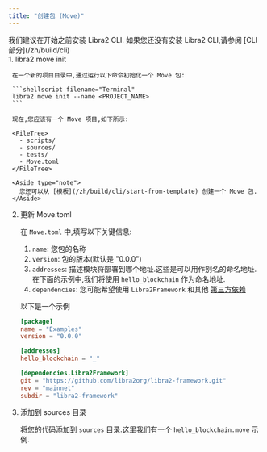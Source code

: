 ```yaml
---
title: "创建包 (Move)"
---
```




<Aside type="note">
  我们建议在开始之前安装 Libra2 CLI.
  如果您还没有安装 Libra2 CLI,请参阅 [CLI 部分](/zh/build/cli)
</Aside>

<Steps>
  1. libra2 move init

     在一个新的项目目录中,通过运行以下命令初始化一个 Move 包:

     ```shellscript filename="Terminal"
     libra2 move init --name <PROJECT_NAME>
     ```

     现在,您应该有一个 Move 项目,如下所示:

     <FileTree>
       - scripts/
       - sources/
       - tests/
       - Move.toml
     </FileTree>

     <Aside type="note">
       您还可以从 [模板](/zh/build/cli/start-from-template) 创建一个 Move 包.
     </Aside>

  2. 更新 Move.toml

     在 `Move.toml` 中,填写以下关键信息:

     1. `name`: 您包的名称
     2. `version`: 包的版本(默认是 "0.0.0")
     3. `addresses`: 描述模块将部署到哪个地址.这些是可以用作别名的命名地址.在下面的示例中,我们将使用 `hello_blockchain` 作为命名地址.
     4. `dependencies`: 您可能希望使用 `Libra2Framework` 和其他 [第三方依赖](/zh/build/smart-contracts/third-party-dependencies)

     以下是一个示例

     ```toml filename="Move.toml"
     [package]
     name = "Examples"
     version = "0.0.0"

     [addresses]
     hello_blockchain = "_"

     [dependencies.Libra2Framework]
     git = "https://github.com/libra2org/libra2-framework.git"
     rev = "mainnet"
     subdir = "libra2-framework"
     ```

  3. 添加到 sources 目录

     将您的代码添加到 `sources` 目录.这里我们有一个 `hello_blockchain.move` 示例.

     <RemoteCodeblock permalink="https://github.com/libra2org/libra2-core/blob/afd3706c17bcccfb39a9d6059aecbfa648ed295d/libra2-move/move-examples/hello_blockchain/sources/hello_blockchain.move#L1-L64" />
</Steps>
